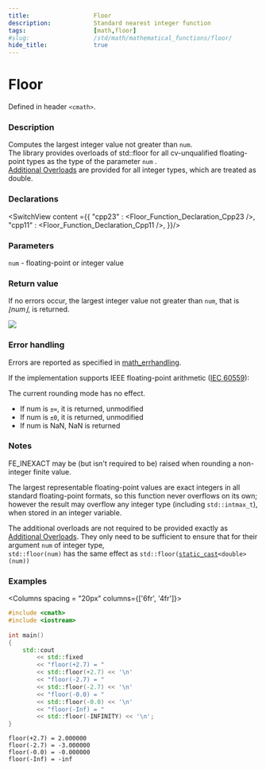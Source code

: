 ```yaml
---
title:                  Floor
description:            Standard nearest integer function
tags:                   [math,floor]
#slug:                  /std/math/mathematical_functions/floor/
hide_title:             true
---
```





# Floor

Defined in header `<cmath>`.

### Description

Computes the largest integer value not greater than <code>num</code>.<br/>
<Since v='cpp23'>The library provides overloads of std::floor for all cv-unqualified floating-point types as the type of the parameter <code>num</code> </Since>.<br/>
<Since v='cpp11'><a href='#declarations'>Additional Overloads</a> are provided for all integer types, which are treated as <span class='col-lb'>double</span></Since>.

### Declarations

<SwitchView content ={{
    "cpp23" : <Floor_Function_Declaration_Cpp23 />,
    "cpp11" : <Floor_Function_Declaration_Cpp11 />,
}}/>

### Parameters
 
&#8203;<code>num</code> - floating-point or integer value

### Return value

If no errors occur, the largest integer value not greater than <code>num</code>, that is *⌊num⌋*, is returned.

<Image maxheight={300}
        src="/img/doc/math/floor/math-floor.svg"
    />

### Error handling

Errors are reported as specified in <a href='/docs/std/math/math_errhandling'>math_errhandling</a>.

If the implementation supports IEEE floating-point arithmetic (<a href='https://www.iso.org/standard/80985.html'>IEC 60559</a>):

The current rounding mode has no effect. 
* If num is `±∞`, it is returned, unmodified
* If num is `±0`, it is returned, unmodified
* If num is NaN, NaN is returned

### Notes

FE_INEXACT may be (but isn't required to be) raised when rounding a non-integer finite value.

The largest representable floating-point values are exact integers in all standard floating-point formats, 
so this function never overflows on its own; 
however the result may overflow any integer type (including `std::intmax_t`), when stored in an integer variable.

The additional overloads are not required to be provided exactly as <a href='#declarations'>Additional Overloads</a>. 
They only need to be sufficient to ensure that for their argument <code>num</code> of integer type, <br/>
`std::floor(num)` has the same effect as <code>std::floor(<a href='/docs/std/lang-support/static_cast'>static_cast</a>&lt;<span class='col-lb'>double</span>&gt;(num))</code>

### Examples

<Columns spacing = "20px" columns={['6fr', '4fr']}>
<div>

```cpp
#include <cmath>
#include <iostream>
 
int main()
{
    std::cout 
        << std::fixed
        << "floor(+2.7) = " 
        << std::floor(+2.7) << '\n'
        << "floor(-2.7) = " 
        << std::floor(-2.7) << '\n'
        << "floor(-0.0) = " 
        << std::floor(-0.0) << '\n'
        << "floor(-Inf) = " 
        << std::floor(-INFINITY) << '\n';
}

```

</div><div>

```plaintext title="Result"
floor(+2.7) = 2.000000
floor(-2.7) = -3.000000
floor(-0.0) = -0.000000
floor(-Inf) = -inf
```

</div>
</Columns>